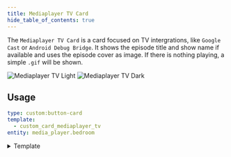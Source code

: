 ```yaml
---
title: Mediaplayer TV Card
hide_table_of_contents: true
---
```


The `Mediaplayer TV Card` is a card focused on TV intergrations, like `Google Cast` or `Android Debug Bridge`. It shows the episode title and show name if available and uses the episode cover as image. If there is nothing playing, a simple `.gif` will be shown.

![Mediaplayer TV Light](/img/cards/mediaplayer-tv/mediaplayer-tv.png)
![Mediaplayer TV Dark](/img/cards/mediaplayer-tv/mediaplayer-tv-dark.png)

## Usage

```yaml
type: custom:button-card
template:
  - custom_card_mediaplayer_tv
entity: media_player.bedroom
```


<details>
  <summary>Template</summary>
  <CodeBlock language="yaml" title="/dashboard/HaCasa/templates/custom_card_mediaplayer/custom_card_mediaplayer_tv.yaml">{MyComponentSource}</CodeBlock>
</details>

